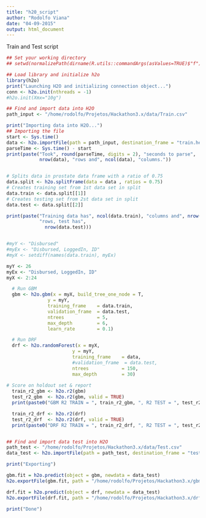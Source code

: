 ```yaml
---
title: "h20_script"
author: "Rodolfo Viana"
date: "04-09-2015"
output: html_document
---
```


Train and Test script

```r
## Set your working directory
## setwd(normalizePath(dirname(R.utils::commandArgs(asValues=TRUE)$"f")))

## Load library and initialize h2o
library(h2o)
print("Launching H2O and initializing connection object...")
conn <- h2o.init(nthreads = -1)
#h2o.init(Xmx="10g")

## Find and import data into H2O
path_input <- "/home/rodolfo/Projetos/Hackathon3.x/data/Train.csv"

print("Importing data into H2O...")
## Importing the file 
start <- Sys.time()
data <- h2o.importFile(path = path_input, destination_frame = "train.hex")
parseTime <- Sys.time() - start
print(paste("Took", round(parseTime, digits = 2), "seconds to parse", 
            nrow(data), "rows and", ncol(data), "columns."))


# Splits data in prostate data frame with a ratio of 0.75
data.split <- h2o.splitFrame(data = data , ratios = 0.75)
# Creates training set from 1st data set in split
data.train <- data.split[[1]] 
# Creates testing set from 2st data set in split
data.test <- data.split[[2]]

print(paste("Training data has", ncol(data.train), "columns and", nrow(data.train), 
            "rows, test has",
              nrow(data.test)))


#myY <- "Disbursed"
#myEx <- "Disbursed, LoggedIn, ID"
#myX <- setdiff(names(data.train), myEx)

myY <- 26
myEx <- "Disbursed, LoggedIn, ID"
myX <- 2:24

  # Run GBM
  gbm <- h2o.gbm(x = myX, build_tree_one_node = T, 
               y = myY,
               training_frame    = data.train,
               validation_frame  = data.test,
               ntrees            = 5,
               max_depth         = 6,
               learn_rate        = 0.1)

  # Run DRF
  drf <- h2o.randomForest(x = myX,
                        y = myY,
                        training_frame    = data,
                        #validation_frame  = data.test,
                        ntrees            = 150,
                        max_depth         = 30)
  
# Score on holdout set & report
  train_r2_gbm <- h2o.r2(gbm)
  test_r2_gbm  <- h2o.r2(gbm, valid = TRUE)
  print(paste0("GBM R2 TRAIN = ", train_r2_gbm, ", R2 TEST = ", test_r2_gbm))

  train_r2_drf <- h2o.r2(drf)
  test_r2_drf  <- h2o.r2(drf, valid = TRUE)
  print(paste0("DRF R2 TRAIN = ", train_r2_drf, ", R2 TEST = ", test_r2_drf))


## Find and import data test into H2O
path_test <- "/home/rodolfo/Projetos/Hackathon3.x/data/Test.csv"
data_test <- h2o.importFile(path = path_test, destination_frame = "test.hex")

print("Exporting")

gbm.fit = h2o.predict(object = gbm, newdata = data_test)
h2o.exportFile(gbm.fit, path = "/home/rodolfo/Projetos/Hackathon3.x/gbm200-6",  force = TRUE)

drf.fit = h2o.predict(object = drf, newdata = data_test)
h2o.exportFile(drf.fit, path = "/home/rodolfo/Projetos/Hackathon3.x/drf150-30-all",  force = TRUE)

print("Done")
```
